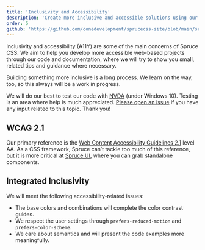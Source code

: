 ```yaml
---
title: 'Inclusivity and Accessibility'
description: 'Create more inclusive and accessible solutions using our micro-framework and its components.'
order: 5
github: 'https://github.com/conedevelopment/sprucecss-site/blob/main/src/docs/getting-started/accessibility.mdx'
---
```


<p className="lead">Inclusivity and accessibility (A11Y) are some of the main concerns of Spruce CSS. We aim to help you develop more accessible web-based projects through our code and documentation, where we will try to show you small, related tips and guidance where necessary.</p>

Building something more inclusive is a long process. We learn on the way, too, so this always will be a work in progress.

<Notification type="info">We will do our best to test our code with <a href="https://www.nvaccess.org/download/">NVDA</a> (under Windows 10). Testing is an area where help is much appreciated. <a href="https://github.com/conedevelopment/sprucecss/issues">Please open an issue</a> if you have any input related to this topic. Thank you!</Notification>

## WCAG 2.1

Our primary reference is the [Web Content Accessibility Guidelines 2.1](https://www.w3.org/WAI/WCAG21/quickref/) level AA. As a CSS framework, Spruce can’t tackle too much of this reference, but it is more critical at [Spruce UI](/ui/getting-started/introduction), where you can grab standalone components.

## Integrated Inclusivity

We will meet the following accessibility-related issues:

- The base colors and combinations will complete the color contrast guides.
- We respect the user settings through `prefers-reduced-motion` and `prefers-color-scheme`.
- We care about semantics and will present the code examples more meaningfully.

